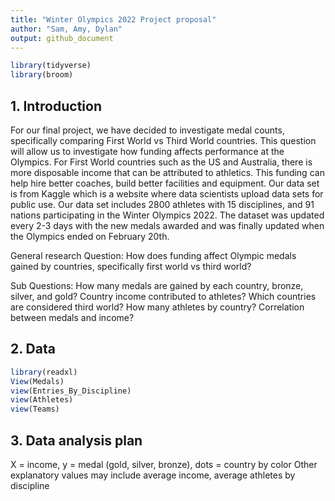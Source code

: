 ```yaml
---
title: "Winter Olympics 2022 Project proposal"
author: "Sam, Amy, Dylan"
output: github_document
---
```


```r
library(tidyverse)
library(broom)
```

## 1. Introduction
For our final project, we have decided to investigate medal counts, specifically comparing First World vs Third World countries. This question will allow us to investigate how funding affects performance at the Olympics. For First World countries such as the US and Australia, there is more disposable income that can be attributed to athletics. This funding can help hire better coaches, build better facilities and equipment. Our data set is from Kaggle which is a website where data scientists upload data sets for public use. Our data set includes 2800 athletes with 15 disciplines, and 91 nations participating in the Winter Olympics 2022. The dataset was updated every 2-3 days with the new medals awarded and was finally updated when the Olympics ended on February 20th.  

General research Question: How does funding affect Olympic medals gained by countries, specifically first world vs third world?

Sub Questions:
How many medals are gained by each country, bronze, silver, and gold?
Country income contributed to athletes?
Which countries are considered third world?
How many athletes by country?
Correlation between medals and income?



## 2. Data

```r
library(readxl)
View(Medals)
view(Entries_By_Discipline)
view(Athletes)
view(Teams)
```


## 3. Data analysis plan
X = income, y = medal (gold, silver, bronze), dots = country by color
Other explanatory values may include average income, average athletes by discipline



